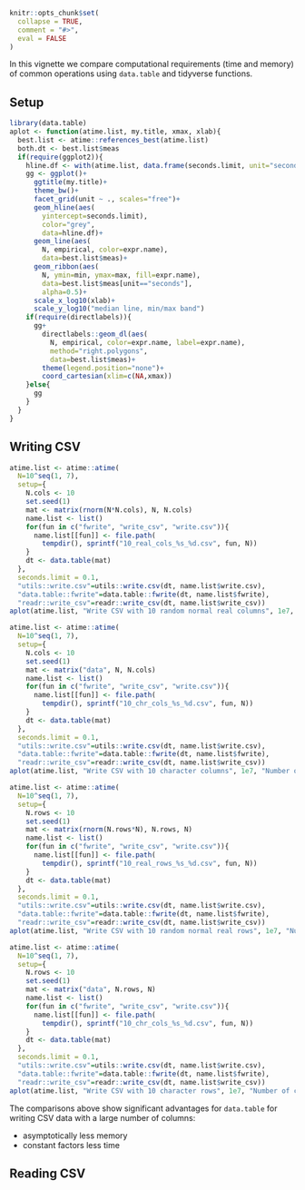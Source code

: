 <!--
%\VignetteEngine{knitr::knitr}
%\VignetteIndexEntry{Comparing data.table with tidyverse}
-->

```r
knitr::opts_chunk$set(
  collapse = TRUE,
  comment = "#>",
  eval = FALSE
)
```

In this vignette we compare computational requirements (time and
memory) of common operations using `data.table` and tidyverse functions.

## Setup
```r
library(data.table)
aplot <- function(atime.list, my.title, xmax, xlab){
  best.list <- atime::references_best(atime.list)
  both.dt <- best.list$meas
  if(require(ggplot2)){
    hline.df <- with(atime.list, data.frame(seconds.limit, unit="seconds"))
    gg <- ggplot()+
      ggtitle(my.title)+
      theme_bw()+
      facet_grid(unit ~ ., scales="free")+
      geom_hline(aes(
        yintercept=seconds.limit),
        color="grey",
        data=hline.df)+
      geom_line(aes(
        N, empirical, color=expr.name),
        data=best.list$meas)+
      geom_ribbon(aes(
        N, ymin=min, ymax=max, fill=expr.name),
        data=best.list$meas[unit=="seconds"],
        alpha=0.5)+
      scale_x_log10(xlab)+
      scale_y_log10("median line, min/max band")
    if(require(directlabels)){
      gg+
        directlabels::geom_dl(aes(
          N, empirical, color=expr.name, label=expr.name),
          method="right.polygons",
          data=best.list$meas)+
        theme(legend.position="none")+
        coord_cartesian(xlim=c(NA,xmax))
    }else{
      gg
    }
  }
}
```


## Writing CSV

```r
atime.list <- atime::atime(
  N=10^seq(1, 7),
  setup={
    N.cols <- 10
    set.seed(1)
    mat <- matrix(rnorm(N*N.cols), N, N.cols)
    name.list <- list()
    for(fun in c("fwrite", "write_csv", "write.csv")){
      name.list[[fun]] <- file.path(
        tempdir(), sprintf("10_real_cols_%s_%d.csv", fun, N))
    }
    dt <- data.table(mat)
  },
  seconds.limit = 0.1,
  "utils::write.csv"=utils::write.csv(dt, name.list$write.csv),
  "data.table::fwrite"=data.table::fwrite(dt, name.list$fwrite),
  "readr::write_csv"=readr::write_csv(dt, name.list$write_csv))
aplot(atime.list, "Write CSV with 10 random normal real columns", 1e7, "Number of rows")
```

```r
atime.list <- atime::atime(
  N=10^seq(1, 7),
  setup={
    N.cols <- 10
    set.seed(1)
    mat <- matrix("data", N, N.cols)
    name.list <- list()
    for(fun in c("fwrite", "write_csv", "write.csv")){
      name.list[[fun]] <- file.path(
        tempdir(), sprintf("10_chr_cols_%s_%d.csv", fun, N))
    }
    dt <- data.table(mat)
  },
  seconds.limit = 0.1,
  "utils::write.csv"=utils::write.csv(dt, name.list$write.csv),
  "data.table::fwrite"=data.table::fwrite(dt, name.list$fwrite),
  "readr::write_csv"=readr::write_csv(dt, name.list$write_csv))
aplot(atime.list, "Write CSV with 10 character columns", 1e7, "Number of rows")
```

```r
atime.list <- atime::atime(
  N=10^seq(1, 7),
  setup={
    N.rows <- 10
    set.seed(1)
    mat <- matrix(rnorm(N.rows*N), N.rows, N)
    name.list <- list()
    for(fun in c("fwrite", "write_csv", "write.csv")){
      name.list[[fun]] <- file.path(
        tempdir(), sprintf("10_real_rows_%s_%d.csv", fun, N))
    }
    dt <- data.table(mat)
  },
  seconds.limit = 0.1,
  "utils::write.csv"=utils::write.csv(dt, name.list$write.csv),
  "data.table::fwrite"=data.table::fwrite(dt, name.list$fwrite),
  "readr::write_csv"=readr::write_csv(dt, name.list$write_csv))
aplot(atime.list, "Write CSV with 10 random normal real rows", 1e7, "Number of columns")
```

```r
atime.list <- atime::atime(
  N=10^seq(1, 7),
  setup={
    N.rows <- 10
    set.seed(1)
    mat <- matrix("data", N.rows, N)
    name.list <- list()
    for(fun in c("fwrite", "write_csv", "write.csv")){
      name.list[[fun]] <- file.path(
        tempdir(), sprintf("10_chr_cols_%s_%d.csv", fun, N))
    }
    dt <- data.table(mat)
  },
  seconds.limit = 0.1,
  "utils::write.csv"=utils::write.csv(dt, name.list$write.csv),
  "data.table::fwrite"=data.table::fwrite(dt, name.list$fwrite),
  "readr::write_csv"=readr::write_csv(dt, name.list$write_csv))
aplot(atime.list, "Write CSV with 10 character rows", 1e7, "Number of columns")
```

The comparisons above show significant advantages for `data.table` for
writing CSV data with a large number of columns:

* asymptotically less memory 
* constant factors less time

## Reading CSV
